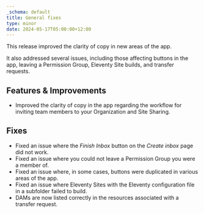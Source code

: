 ```yaml
---
_schema: default
title: General fixes
type: minor
date: 2024-05-17T05:00:00+12:00
---
```

This release improved the clarity of copy in new areas of the app.

It also addressed several issues, including those affecting buttons in the app, leaving a Permission Group, Eleventy Site builds, and transfer requests.

## Features & Improvements

* Improved the clarity of copy in the app regarding the workflow for inviting team members to your Organization and Site Sharing.

## Fixes

* Fixed an issue where the *Finish Inbox* button on the *Create inbox* page did not work.
* Fixed an issue where you could not leave a Permission Group you were a member of.
* Fixed an issue where, in some cases, buttons were duplicated in various areas of the app.
* Fixed an issue where Eleventy Sites with the Eleventy configuration file in a subfolder failed to build.
* DAMs are now listed correctly in the resources associated with a transfer request.